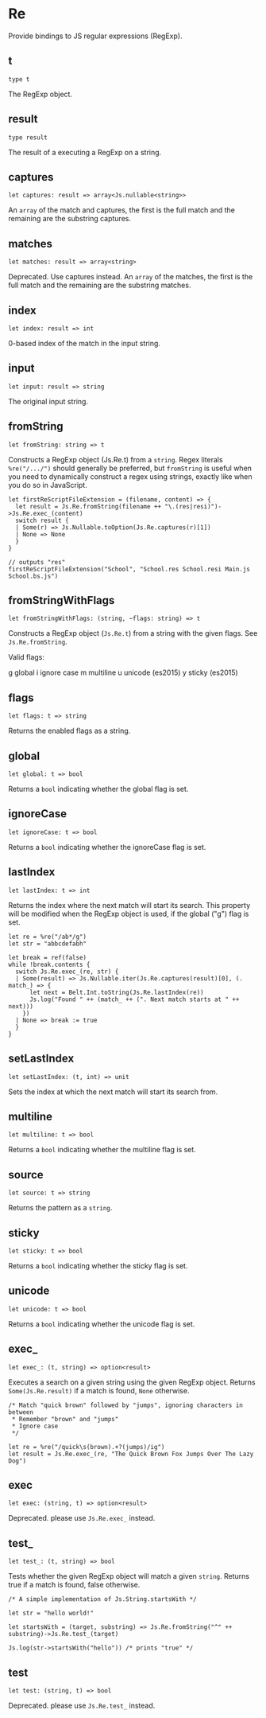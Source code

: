 # Re

<Intro>

Provide bindings to JS regular expressions (RegExp).

</Intro>

## t

```res prelude
type t
```

The RegExp object.

## result

```res prelude
type result
```

The result of a executing a RegExp on a string.

## captures

```res sig
let captures: result => array<Js.nullable<string>>
```

An `array` of the match and captures, the first is the full match and the remaining are the substring captures.

## matches

```res sig
let matches: result => array<string>
```

Deprecated. Use captures instead.
An `array` of the matches, the first is the full match and the remaining are the substring matches.

## index

```res sig
let index: result => int
```

0-based index of the match in the input string.

## input

```res sig
let input: result => string
```

The original input string.

## fromString

```res sig
let fromString: string => t
```

Constructs a RegExp object (Js.Re.t) from a `string`.
Regex literals `%re("/.../")` should generally be preferred, but `fromString` is useful when you need to dynamically construct a regex using strings, exactly like when you do so in JavaScript.

```res example
let firstReScriptFileExtension = (filename, content) => {
  let result = Js.Re.fromString(filename ++ "\.(res|resi)")->Js.Re.exec_(content)
  switch result {
  | Some(r) => Js.Nullable.toOption(Js.Re.captures(r)[1])
  | None => None
  }
}

// outputs "res"
firstReScriptFileExtension("School", "School.res School.resi Main.js School.bs.js")
```

## fromStringWithFlags

```res sig
let fromStringWithFlags: (string, ~flags: string) => t
```

Constructs a RegExp object (`Js.Re.t`) from a string with the given flags.
See `Js.Re.fromString`.

Valid flags:

g global
i ignore case
m multiline
u unicode (es2015)
y sticky (es2015)

## flags

```res sig
let flags: t => string
```

Returns the enabled flags as a string.

## global

```res sig
let global: t => bool
```

Returns a `bool` indicating whether the global flag is set.

## ignoreCase

```res sig
let ignoreCase: t => bool
```

Returns a `bool` indicating whether the ignoreCase flag is set.

## lastIndex

```res sig
let lastIndex: t => int
```

Returns the index where the next match will start its search.
This property will be modified when the RegExp object is used, if the global ("g") flag is set.

```res example
let re = %re("/ab*/g")
let str = "abbcdefabh"

let break = ref(false)
while !break.contents {
  switch Js.Re.exec_(re, str) {
  | Some(result) => Js.Nullable.iter(Js.Re.captures(result)[0], (. match_) => {
      let next = Belt.Int.toString(Js.Re.lastIndex(re))
      Js.log("Found " ++ (match_ ++ (". Next match starts at " ++ next)))
    })
  | None => break := true
  }
}
```

## setLastIndex

```res sig
let setLastIndex: (t, int) => unit
```

Sets the index at which the next match will start its search from.

## multiline

```res sig
let multiline: t => bool
```

Returns a `bool` indicating whether the multiline flag is set.

## source

```res sig
let source: t => string
```

Returns the pattern as a `string`.

## sticky

```res sig
let sticky: t => bool
```

Returns a `bool` indicating whether the sticky flag is set.

## unicode

```res sig
let unicode: t => bool
```

Returns a `bool` indicating whether the unicode flag is set.

## exec\_

```res sig
let exec_: (t, string) => option<result>
```

Executes a search on a given string using the given RegExp object.
Returns `Some(Js.Re.result)` if a match is found, `None` otherwise.

```res example
/* Match "quick brown" followed by "jumps", ignoring characters in between
 * Remember "brown" and "jumps"
 * Ignore case
 */

let re = %re("/quick\s(brown).+?(jumps)/ig")
let result = Js.Re.exec_(re, "The Quick Brown Fox Jumps Over The Lazy Dog")
```

## exec

```res sig
let exec: (string, t) => option<result>
```

Deprecated. please use `Js.Re.exec_` instead.

## test\_

```res sig
let test_: (t, string) => bool
```

Tests whether the given RegExp object will match a given `string`.
Returns true if a match is found, false otherwise.

```res example
/* A simple implementation of Js.String.startsWith */

let str = "hello world!"

let startsWith = (target, substring) => Js.Re.fromString("^" ++ substring)->Js.Re.test_(target)

Js.log(str->startsWith("hello")) /* prints "true" */
```

## test

```res sig
let test: (string, t) => bool
```

Deprecated. please use `Js.Re.test_` instead.
